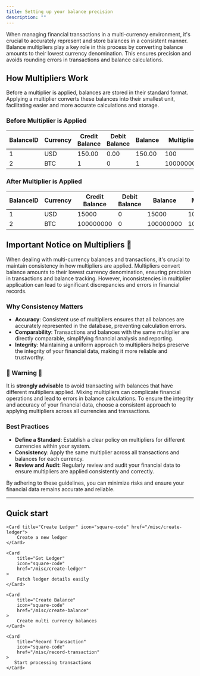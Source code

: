 ```yaml
---
title: Setting up your balance precision
description: ""
---
```


When managing financial transactions in a multi-currency environment, it's crucial to accurately represent and store balances in a consistent manner. Balance multipliers play a key role in this process by converting balance amounts to their lowest currency denomination. This ensures precision and avoids rounding errors in transactions and balance calculations.

## How Multipliers Work

Before a multiplier is applied, balances are stored in their standard format. Applying a multiplier converts these balances into their smallest unit, facilitating easier and more accurate calculations and storage.

### Before Multiplier is Applied

| BalanceID | Currency | Credit Balance | Debit Balance | Balance | Multiplier |
|-----------|----------|----------------|---------------|---------|------------|
| 1         | USD      | 150.00         | 0.00          | 150.00  | 100        |
| 2         | BTC      | 1              | 0             | 1       | 100000000  |

### After Multiplier is Applied

| BalanceID | Currency | Credit Balance | Debit Balance | Balance  | Multiplier  |
|-----------|----------|----------------|---------------|----------|-------------|
| 1         | USD      | 15000          | 0             | 15000    | 100         |
| 2         | BTC      | 100000000      | 0             | 100000000| 100000000   |


## Important Notice on Multipliers 🚨

When dealing with multi-currency balances and transactions, it's crucial to maintain consistency in how multipliers are applied. Multipliers convert balance amounts to their lowest currency denomination, ensuring precision in transactions and balance tracking. However, inconsistencies in multiplier application can lead to significant discrepancies and errors in financial records.

### Why Consistency Matters

- **Accuracy**: Consistent use of multipliers ensures that all balances are accurately represented in the database, preventing calculation errors.
- **Comparability**: Transactions and balances with the same multiplier are directly comparable, simplifying financial analysis and reporting.
- **Integrity**: Maintaining a uniform approach to multipliers helps preserve the integrity of your financial data, making it more reliable and trustworthy.

### 🚨 Warning 🚨

It is **strongly advisable** to avoid transacting with balances that have different multipliers applied. Mixing multipliers can complicate financial operations and lead to errors in balance calculations. To ensure the integrity and accuracy of your financial data, choose a consistent approach to applying multipliers across all currencies and transactions.

### Best Practices

- **Define a Standard**: Establish a clear policy on multipliers for different currencies within your system.
- **Consistency**: Apply the same multiplier across all transactions and balances for each currency.
- **Review and Audit**: Regularly review and audit your financial data to ensure multipliers are applied consistently and correctly.

By adhering to these guidelines, you can minimize risks and ensure your financial data remains accurate and reliable.

---

## Quick start
<CardGroup>

    <Card title="Create Ledger" icon="square-code" href="/misc/create-ledger">
        Create a new ledger
    </Card>

    <Card
        title="Get Ledger"
        icon="square-code"
        href="/misc/create-ledger"
    >
        Fetch ledger details easily
    </Card>

    <Card
        title="Create Balance"
        icon="square-code"
        href="/misc/create-balance"
    >
        Create multi currency balances
    </Card>

    <Card
        title="Record Transaction"
        icon="square-code"
        href="/misc/record-transaction"
    >
       Start processing transactions
    </Card>

</CardGroup>
